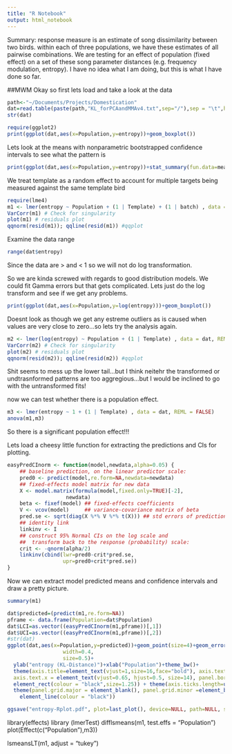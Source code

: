 ```yaml
---
title: "R Notebook"
output: html_notebook
---
```


Summary:
response measure is an estimate of song dissimilarity between two birds. 
within each of three populations, we have these estimates of all pairwise combinations.
We are testing for an effect of population (fixed effect) on a set of these song parameter distances (e.g. frequency modulation, entropy).
I have no idea what I am doing, but this is what I have done so far.

##MWM
Okay so first lets load and take a look at the data 

```r
path<-"~/Documents/Projects/Domestication"
dat=read.table(paste(path,"KL_forPCAandMMAv4.txt",sep="/"),sep = "\t",header=TRUE)
str(dat)

require(ggplot2)
print(ggplot(dat,aes(x=Population,y=entropy))+geom_boxplot())

```

Lets look at the means with nonparametric bootstrapped confidence intervals to see what the pattern is

```r
print(ggplot(dat,aes(x=Population,y=entropy))+stat_summary(fun.data=mean_cl_boot,size=.5,na.rm=T))
```


We treat template as a random effect to account for multiple targets being measured against the same template bird

```r
require(lme4)
m1 <- lmer(entropy ~ Population + (1 | Template) + (1 | batch) , data = dat, REML = FALSE) 
VarCorr(m1) # Check for singularity
plot(m1) # residuals plot
qqnorm(resid(m1)); qqline(resid(m1)) #qqplot

```
Examine the data range

```r
range(dat$entropy)
```

Since the data are > and < 1 so we will not do log transformation. 

So we are kinda screwed with regards to good distribution models.  We could fit Gamma errors but that gets complicated. Lets just do the log transform and see if we get any problems.

```r
print(ggplot(dat,aes(x=Population,y=log(entropy)))+geom_boxplot())

```

Doesnt look as though we get any estreme outliers as is caused when values are very close to zero...so lets try the analysis again.

```r
m2 <- lmer(log(entropy) ~ Population + (1 | Template) , data = dat, REML = FALSE) 
VarCorr(m2) # Check for singularity
plot(m2) # residuals plot
qqnorm(resid(m2)); qqline(resid(m2)) #qqplot

```

Shit seems to mess up the lower tail...but I think neitehr the transformed or undtrasnformed patterns are too aggregious...but I would be inclined to go with the untransformed fits!

now we can test whether there is a population effect.

```r
m3 <- lmer(entropy ~ 1 + (1 | Template) , data = dat, REML = FALSE) 
anova(m1,m3)


```

So there is a significant population effect!!!

Lets load a cheesy little function for extracting the predictions and CIs for plotting.

```r
easyPredCInorm <- function(model,newdata,alpha=0.05) {
    ## baseline prediction, on the linear predictor scale:
    pred0 <- predict(model,re.form=NA,newdata=newdata)
    ## fixed-effects model matrix for new data
    X <- model.matrix(formula(model,fixed.only=TRUE)[-2],
                   newdata)
    beta <- fixef(model) ## fixed-effects coefficients
    V <- vcov(model)     ## variance-covariance matrix of beta
    pred.se <- sqrt(diag(X %*% V %*% t(X))) ## std errors of predictions
    ## identity link
    linkinv <- I
    ## construct 95% Normal CIs on the log scale and
    ##  transform back to the response (probability) scale:
    crit <- -qnorm(alpha/2)
    linkinv(cbind(lwr=pred0-crit*pred.se,
                  upr=pred0+crit*pred.se))
}

```


Now we can extract model predicted means and confidence intervals and draw a pretty picture.

```r
summary(m1)

dat$predicted=(predict(m1,re.form=NA))
pframe <- data.frame(Population=dat$Population)
dat$LCI=as.vector((easyPredCInorm(m1,pframe))[,1])
dat$UCI=as.vector((easyPredCInorm(m1,pframe))[,2])
#str(dat)
ggplot(dat,aes(x=Population,y=predicted))+geom_point(size=4)+geom_errorbar(aes(ymin=LCI,ymax=UCI),
                  width=0.4,
                  size=0.5)+
  ylab("entropy (KL-Distance)")+xlab("Population")+theme_bw()+  
  theme(axis.title=element_text(vjust=1,size=16,face="bold"), axis.text=element_text(size=14),
  axis.text.x = element_text(vjust=0.65, hjust=0.5, size=14), panel.border =  
  element_rect(colour = "black",size=1.25)) + theme(axis.ticks.length=unit(0.3,"cm"))+   
  theme(panel.grid.major = element_blank(), panel.grid.minor =element_blank(), axis.line = 
    element_line(colour = "black"))

ggsave("entropy-Rplot.pdf", plot=last_plot(), device=NULL, path=NULL, scale=1, width=NA, height=NA, dpi=300, limitsize=TRUE)

```


library(effects)
library (lmerTest)
difflsmeans(m1, test.effs = "Population")
plot(Effect(c("Population"),m3))

lsmeansLT(m1, adjust = "tukey")
